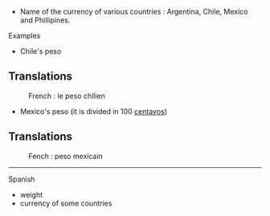 * Name of the currency of various countries : Argentina, Chile, Mexico and Phillipines.
Examples

*Chile's peso 
==Translations==
:French : le peso chilien

* Mexico's peso (it is divided in 100 [[centavo]]s)
==Translations==
:Fench : peso mexicain

----
Spanish

* weight
* currency of some countries
